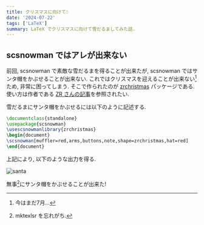 ```yaml
---
title: クリスマスに向けて☃
date: '2024-07-22'
tags: ['LaTeX']
summary: LaTeX でクリスマスに向けて雪だるましてみた話.
---
```


## scsnowman ではアレが出来ない

前回, scsnowman で素敵な雪だるまを得ることが出来たが, scsnowman ではサンタ帽をかぶせることが出来ない. 
これではクリスマスを迎えることが出来ない[^1]ため, 非常に困ってしまう. 
そこで作られたのが <a href="https://github.com/zr-tex8r/SC-tools/blob/master/scsnowman-lib/scsnowman-zrchristmas.def">zrchristmas</a> パッケージである. 
使い方は作者である <a href="https://zrbabbler.hatenablog.com/entry/2021/12/28/235528">ZR さんの記事</a>を参照されたい. 

雪だるまにサンタ帽をかぶせるには以下のように記述する.

```latex
\documentclass{standalone}
\usepackage{scsnowman}
\usescsnowmanlibrary{zrchristmas}
\begin{document}
\scsnowman[muffler=red,arms,buttons,note,shape=zrchristmas,hat=red]
\end{document}
```

上記により, 以下のような出力を得る.

![santa](/static/images/latex/santa.png)

無事[^2]にサンタ帽をかぶせることが出来た!

[^1]: 今はまだ7月...
[^2]: mktexlsr を忘れがち.
